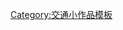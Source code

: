 {{asbox
| image     = BSicon BUS.svg
| pix       = 32
| subject   = 
| qualifier = 與[[:Category:巴士|巴士]]相關
| category  = 巴士小作品
| name      = Template:Bus-stub
}}<noinclude>
[[Category:交通小作品模板]]
</noinclude>